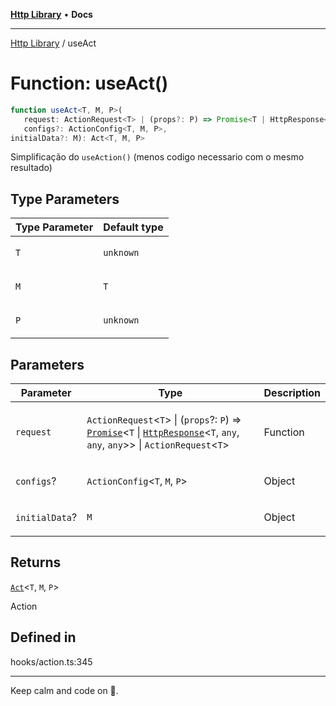 
<Meta title="Libs/Http/functions/useAct" />



[**Http Library**](/?path=/docs/libs-http-overview--page) • **Docs**

***

[Http Library](/?path=/docs/libs-http-overview--page) / useAct

# Function: useAct()

```ts
function useAct<T, M, P>(
   request: ActionRequest<T> | (props?: P) => Promise<T | HttpResponse<T, any, any, any>> | ActionRequest<T>, 
   configs?: ActionConfig<T, M, P>, 
initialData?: M): Act<T, M, P>
```

Simplificação do `useAction()` (menos codigo necessario com o mesmo resultado)

## Type Parameters

<table>
<thead>
<tr>
<th>Type Parameter</th>
<th>Default type</th>
</tr>
</thead>
<tbody>
<tr>
<td>

`T`

</td>
<td>

`unknown`

</td>
</tr>
<tr>
<td>

`M`

</td>
<td>

`T`

</td>
</tr>
<tr>
<td>

`P`

</td>
<td>

`unknown`

</td>
</tr>
</tbody>
</table>

## Parameters

<table>
<thead>
<tr>
<th>Parameter</th>
<th>Type</th>
<th>Description</th>
</tr>
</thead>
<tbody>
<tr>
<td>

`request`

</td>
<td>

`ActionRequest`\<`T`\> \| (`props`?: `P`) => [`Promise`](https://developer.mozilla.org/docs/Web/JavaScript/Reference/Global_Objects/Promise)\<`T` \| [`HttpResponse`](/?path=/docs/libs-http-classes-httpresponse)\<`T`, `any`, `any`, `any`\>\> \| `ActionRequest`\<`T`\>

</td>
<td>

Function

</td>
</tr>
<tr>
<td>

`configs`?

</td>
<td>

`ActionConfig`\<`T`, `M`, `P`\>

</td>
<td>

Object

</td>
</tr>
<tr>
<td>

`initialData`?

</td>
<td>

`M`

</td>
<td>

Object

</td>
</tr>
</tbody>
</table>

## Returns

[`Act`](/?path=/docs/libs-http-type-aliases-act)\<`T`, `M`, `P`\>

Action

## Defined in

hooks/action.ts:345


***

Keep calm and code on 🤘.